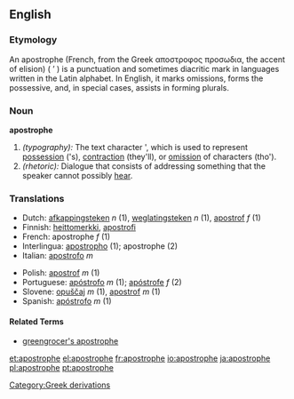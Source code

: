 {{wikipedia}}
==English==

===Etymology===
{{rfc}}
An apostrophe (French, from the Greek αποστροφος προσωδια, the accent of elision) ( ’ ) is a punctuation and sometimes diacritic mark in languages written in the Latin alphabet. In English, it marks omissions, forms the possessive, and, in special cases, assists in forming plurals.

===Noun===
'''apostrophe'''

# ''(typography):'' The text character ', which is used to represent [[possession]] ('s), [[contraction]] (they'll), or [[omission]] of characters (tho').
# ''(rhetoric):'' Dialogue that consists of addressing something that the speaker cannot possibly [[hear]].

===Translations===
{{top}}
*Dutch: [[afkappingsteken]] ''n'' (1), [[weglatingsteken]] ''n'' (1), [[apostrof]] ''f'' (1)
*Finnish: [[heittomerkki]], [[apostrofi]]
*French: apostrophe ''f'' (1)
*Interlingua: [[apostropho]] (1); apostrophe (2)
*Italian: [[apostrofo]] ''m''
{{mid}}
*Polish: [[apostrof]] ''m'' (1)
*Portuguese: [[apóstrofo]] ''m'' (1); [[apóstrofe]] ''f'' (2)
*Slovene: [[opuščaj]] ''m'' (1), [[apostrof]] ''m'' (1)
*Spanish: [[apóstrofo]] ''m'' (1)
{{bottom}}

====Related Terms====
*[[greengrocer's apostrophe]]

{{punctuation}}

[[Category:Greek derivations]]

[[et:apostrophe]]
[[el:apostrophe]]
[[fr:apostrophe]]
[[io:apostrophe]]
[[ja:apostrophe]]
[[pl:apostrophe]]
[[pt:apostrophe]]